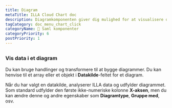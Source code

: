 ```yaml
---
title: Diagram
metaTitle: ILLA Cloud Chart doc
description: Diagramkomponenten giver dig mulighed for at visualisere data som grafer og diagrammer. Det er bygget ved hjælp af Chart.js.
tagCategory: doc_menu_chart_click
categoryName: 🧬 Saml komponenter
categoryPriority: 6
postPriority: 1
---
```


## <Heading hidden>Diagram</Heading>

### Vis data i et diagram

Du kan bruge handlinger og transformere til at bygge diagrammer. Du kan henvise til et array eller et objekt i **Datakilde**-feltet for et diagram. 

Når du har valgt en datakilde, analyserer ILLA data og udfylder diagrammet. Som standard udfylder den første ikke-numeriske kolonne **X-aksen**, men du kan ændre denne og andre egenskaber som **Diagramtype**, **Gruppe med**, osv.

<img src='https://cdn.illacloud.com/official-website/img/docs/assemble/chart1.png' alt="" />

<img src='https://cdn.illacloud.com/official-website/img/docs/assemble/chart2.png' alt="" />
